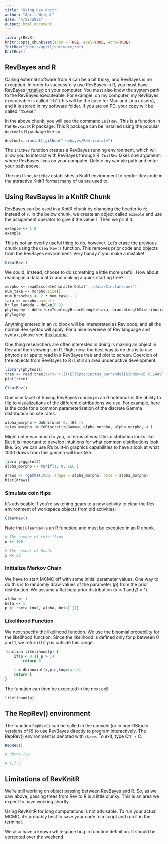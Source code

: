 ```yaml
---
title: "Using Rev Knitr"
author: "April Wright"
date: "4/22/2021"
output: html_document
---
```


```r
library(RevR)
knitr::opts_chunk$set(echo = TRUE, eval=TRUE, echo=TRUE)
InitRev("/Users/april/software/rb")
KnitRev()
```

## RevBayes and R

Calling external software from R can be a bit tricky, and RevBayes is no exception. In order to successfully use RevBayes in R, you must have RevBayes [installed](https://revbayes.github.io/download) on your computer. You must also know the system path to the RevBayes executeable. For example, on my computer, my RevBayes executeable is called "rb" (this will be the case for Mac and Linux users), and it is stored in my software folder. If you are on PC, your copy will be called "rb.exe."

In the above chunk, you will see the command `InitRev`. This is a function in the `RevKnitR` R package. This R package can be installed using the popular `devtools` R package like so:

```r
devtools::install_github("revbayes/Revticulate")
```

The `InitRev` function creates a RevBayes running environment, which will allow you to interact with RevBayes through R. `InitRev` takes one argument: where RevBayes lives on your computer. Delete my sample path and enter your path above.

The next line, `KnitRev` establishes a KnitR environment to render Rev code in the attractive KnitR format many of us are used to.

## Using RevBayes in a KnitR Chunk

RevBayes can be used in a KnitR chunk by changing the header to `rb` instead of `r`. In the below chunk, we create an object called `example` and use the assignment operator to give it the value 1. Then we print it. 
```rb
example <- 1.0
example
```
This is not an overtly useful thing to do, however. Let's erase the previous chunk using the `ClearRev()` function. This removes prior code and objects from the RevBayes environment. Very handy if you make a mistake!

```r
ClearRev()
```

We could, instead, choose to do something a little more useful. How about reading in a data matrix and making a quick starting tree? 

```rb
morpho <- readDiscreteCharacterData("../data/Cinctans.nex")
num_taxa <- morpho.size()
num_branches <- 2 * num_taxa - 2
taxa <- morpho.names()
br_len_lambda ~ dnExp(0.2)
phylogeny ~ dnUniformTopologyBranchLength(taxa, branchLengthDistribution=dnExponential(br_len_lambda))
phylogeny
```
Anything entered in an `rb` block will be interepreted as Rev code, and all the normal Rev syntax will apply. For a nice overview of Rev language and syntax, please see [this tutorial](https://revbayes.github.io/tutorials/intro/rev). 

One thing researchers are often interested in doing is making an object in Rev and then viewing it in R. Right now, the best way to do this is to use phytools or ape to read in a RevBayes tree and plot to screen. Coercion of tree objects from RevBayes to R is still an area under active development.
```r
library(phytools)
tree <- read.tree(text="(((((Elliptocinctus_barrandei[&index=9]:0.144972,Elliptocinctus_vizcainoi[&index=10]:0.061275)[&index=28]:0.369057,Davidocinctus_pembrokensis[&index=27]:0.115626)[&index=29]:0.030785,((Ctenocystis_utahensis[&index=1]:0.208478,(Sucocystis_acrofera[&index=15]:0.222252,(Sucocystis_theronensis[&index=11]:0.645711,Undatacinctus_undata[&index=14]:0.308441)[&index=30]:1.245773)[&index=31]:0.069793)[&index=32]:0.561291,(((Gyrocystis_cruzae[&index=4]:1.039123,(Gyrocystis_platessa[&index=2]:1.950320,Asturicystis_jaekeli[&index=18]:0.070576)[&index=33]:0.226841)[&index=34]:2.181753,(Undatacinctus_melendezi[&index=17]:0.126601,Trochocystoides_parvus[&index=21]:0.927883)[&index=35]:0.614158)[&index=36]:0.973880,(Trochocystites_bohemicus[&index=20]:0.309014,Lignanicystis_barriosensis[&index=13]:0.246747)[&index=37]:0.663330)[&index=38]:0.069078)[&index=39]:1.213557)[&index=40]:0.057231,((Graciacystis_ambigua[&index=23]:1.076241,((Gyrocystis_erecta[&index=6]:0.136053,(Protocinctus_mansillaensis[&index=8]:0.436179,Gyrocystis_badulesiensis[&index=5]:0.039494)[&index=41]:0.005254)[&index=42]:0.303455,((Undatacinctus_quadricornuta[&index=16]:0.157165,Sotocinctus_ubaghsi[&index=19]:0.054072)[&index=43]:0.029069,(Rozanovicystis_triangularis[&index=26]:0.225556,Progyrocystis_disjuncta[&index=7]:0.820703)[&index=44]:0.976834)[&index=45]:0.003917)[&index=46]:0.201429)[&index=47]:0.062047,Ludwigicinctus_truncatus[&index=22]:0.088140)[&index=48]:0.047812)[&index=49]:0.440430,(Nelegerocystis_ivantzovi[&index=25]:0.572666,(Gyrocystis_testudiformis[&index=3]:0.091295,Sucocystis_bretoni[&index=12]:0.011027)[&index=50]:0.938797)[&index=51]:0.214871,Asturicystis_havliceki[&index=24]:0.182261)[&index=52]:0.000000;")
plot(tree)
```
```r

ClearRev()

```


One nice facet of having RevBayes running in an R notebook is the ability to flip to visualizations of the different distributions we use. For example, here is the code for a common parameterization of the discrete Gamma distribution on site rates.

```rb

alpha_morpho ~ dnUniform( 0, 1E6 );
rates_morpho := fnDiscretizeGamma( alpha_morpho, alpha_morpho, 4 )
```

Might not mean much to you, in terms of what this distribution looks like. But it is important to develop intuitions for what common distributions look like. So, we can use R's built-in graphics capabilities to have a look at what 1000 draws from this gamma will look like. 

```r
library(ggplot2)
alpha_morpho <- runif(1, 0, 1E6 )

draws <- rgamma(1000, shape = alpha_morpho, rate = alpha_morpho)
hist(draws)
```



### Simulate coin flips

It's adviseable if you're switching gears to a new activity to clear the Rev environment of workspace objects from old activities:

```r

ClearRev()
```


Note that `ClearRev` is an R function, and must be executed in an R chunk.

```rb
# The number of coin flips
n <- 100

# The number of heads
x <- 50
```

### Initialize Markov Chain
We have to start MCMC off with some initial parameter values. One way to do this is to randomly draw values of the parameter ($p$) from the prior distribution. We assume a flat beta prior distribution ($\alpha = 1$ and $\beta = 1$).

```rb
alpha <- 1
beta <- 1
p <- rbeta (n=1, alpha, beta) [1]
```

### Likelihood Function
We next specify the likelihood function. We use the binomial probability for the likelihood function. Since the likelihood is defined only for $p$ between 0 and 1, we return 0 if $p$ is outside this range.

```rb
function likelihood(p) {
    if(p < 0 || p > 1)
        return 0

    l = dbinomial(x,p,n,log=false)
    return l
}
```

The function can then be executed in the next cell:

```rb
likelihood(p)
```
## The RepRev() environment

The function `RepRev()` can be called in the console (or in non-RStudio versions of R) to use RevBayes directly to program interactively. The RepRev() environment is denoted with `rb>>>`. To exit, type Ctrl + C. 

```r

RepRev()

# rb>>> 1+2

# [1] 3
```

## Limitations of RevKnitR

We're still working on object passing between RevBayes and R. So, as we saw above, passing trees from Rev to R is a little clunky. This is an area we expect to have working shortly.

Using RevKnitR for long computations is not advisable. To run your actual MCMC, it's probably best to save your code to a script and run it in the terminal.

We also have a known whitespace bug in function definition. It should be corrected over the weekend.
